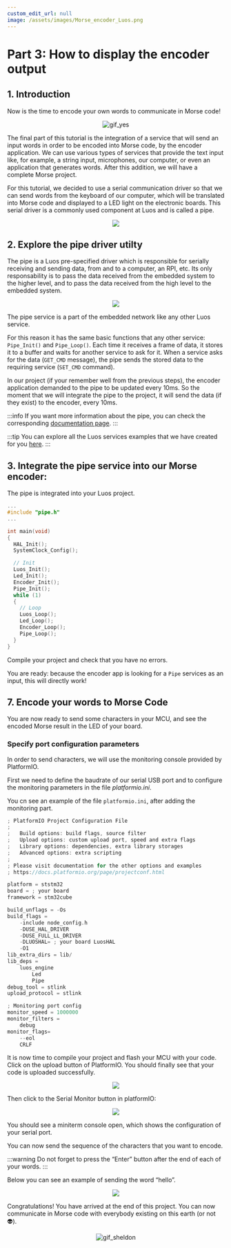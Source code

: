 ```yaml
---
custom_edit_url: null
image: /assets/images/Morse_encoder_Luos.png
---
```



# Part 3: How to display the encoder output

## 1. Introduction

Now is the time to encode your own words to communicate in Morse code!

<div align="center">
  <Image
    src="https://media.giphy.com/media/3o6UB3VhArvomJHtdK/giphy.gif"
    className="gif_tutorial"
    alt="gif_yes"
  />
</div>

The final part of this tutorial is the integration of a service that will send an input words in order to be encoded into Morse code, by the encoder application. We can use various types of services that provide the text input like, for example, a string input, microphones, our computer, or even an application that generates words. After this addition, we will have a complete Morse project.

For this tutorial, we decided to use a serial communication driver so that we can send words from the keyboard of our computer, which will be translated into Morse code and displayed to a LED light on the electronic boards. This serial driver is a commonly used component at Luos and is called a pipe.

<div align="center">
  <Image
    src="/assets/images/tutorials/morse/morse-3-1.png"
    darkSrc="/assets/images/tutorials/morse/morse-3-1-dark.png"
  />
</div>

## 2. Explore the pipe driver utilty

The pipe is a Luos pre-specified driver which is responsible for serially receiving and sending data, from and to a computer, an RPI, etc. Its only responsability is to pass the data received from the embedded system to the higher level, and to pass the data received from the high level to the embedded system.

<div align="center">
  <Image
    src="/assets/images/tutorials/morse/morse-3-2.png"
    darkSrc="/assets/images/tutorials/morse/morse-3-2-dark.png"
  />
</div>

The pipe service is a part of the embedded network like any other Luos service.

For this reason it has the same basic functions that any other service: `Pipe_Init()` and `Pipe_Loop()`. Each time it receives a frame of data, it stores it to a buffer and waits for another service to ask for it. When a service asks for the data (`GET_CMD` message), the pipe sends the stored data to the requiring service (`SET_CMD` command).

In our project (if your remember well from the previous steps), the encoder application demanded to the pipe to be updated every 10ms. So the moment that we will integrate the pipe to the project, it will send the data (if they exist) to the encoder, every 10ms.

:::info
If you want more information about the pipe, you can check the corresponding [documentation page](/documentation/tools/gate).
:::

:::tip
You can explore all the Luos services examples that we have created for you [here](https://github.com/Luos-io/Examples).
:::

## 3. Integrate the pipe service into our Morse encoder:

The pipe is integrated into your Luos project.

```c
...
#include "pipe.h"
...

int main(void)
{
  HAL_Init();
  SystemClock_Config();

  // Init
  Luos_Init();
  Led_Init();
  Encoder_Init();
  Pipe_Init();
  while (1)
  {
    // Loop
    Luos_Loop();
    Led_Loop();
    Encoder_Loop();
    Pipe_Loop();
  }
}
```

Compile your project and check that you have no errors.

You are ready: because the encoder app is looking for a `Pipe` services as an input, this will directly work!

## 7. Encode your words to Morse Code

You are now ready to send some characters in your MCU, and see the encoded Morse result in the LED of your board.

### Specify port configuration parameters

In order to send characters, we will use the monitoring console provided by PlatformIO.

First we need to define the baudrate of our serial USB port and to configure the monitoring parameters in the file _platformio.ini_.

You cn see an example of the file `platformio.ini`, after adding the monitoring part.

```c
; PlatformIO Project Configuration File
;
;   Build options: build flags, source filter
;   Upload options: custom upload port, speed and extra flags
;   Library options: dependencies, extra library storages
;   Advanced options: extra scripting
;
; Please visit documentation for the other options and examples
; https://docs.platformio.org/page/projectconf.html

platform = ststm32
board = ; your board
framework = stm32cube

build_unflags = -Os
build_flags =
    -include node_config.h
    -DUSE_HAL_DRIVER
    -DUSE_FULL_LL_DRIVER
    -DLUOSHAL= ; your board LuosHAL
    -O1
lib_extra_dirs = lib/
lib_deps =
    luos_engine
		Led
		Pipe
debug_tool = stlink
upload_protocol = stlink

; Monitoring port config
monitor_speed = 1000000
monitor_filters =
    debug
monitor_flags=
    --eol
    CRLF
```

It is now time to compile your project and flash your MCU with your code. Click on the upload button of PlatformIO. You should finally see that your code is uploaded successfully.

<div align="center">
  <Image src="/assets/images/tutorials/morse/morse-3-3.png" darkSrc="" />
</div>

Then click to the Serial Monitor button in platformIO:

<div align="center">
  <Image src="/assets/images/tutorials/morse/morse-3-4.png" darkSrc="" />
</div>

You should see a miniterm console open, which shows the configuration of your serial port.

You can now send the sequence of the characters that you want to encode.

:::warning
Do not forget to press the “Enter” button after the end of each of your words.
:::

Below you can see an example of sending the word “hello”.

<div align="center">
  <Image src="/assets/images/tutorials/morse/morse-3-5.png" darkSrc="" />
</div>

Congratulations! You have arrived at the end of this project. You can now communicate in Morse code with everybody existing on this earth (or not 👽).

<div align="center">
  <Image
    src="https://media.giphy.com/media/xT0xeF9hBOWZzAGEr6/giphy.gif"
    className="gif_tutorial"
    alt="gif_sheldon"
  />
</div>
